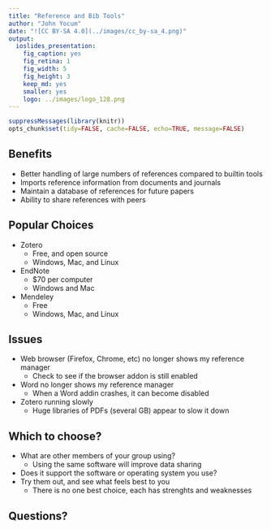```yaml
---
title: "Reference and Bib Tools"
author: "John Yocum"
date: "![CC BY-SA 4.0](../images/cc_by-sa_4.png)"
output:
  ioslides_presentation:
    fig_caption: yes
    fig_retina: 1
    fig_width: 5
    fig_height: 3
    keep_md: yes
    smaller: yes
    logo: ../images/logo_128.png
---
```


```r
suppressMessages(library(knitr))
opts_chunk$set(tidy=FALSE, cache=FALSE, echo=TRUE, message=FALSE)
```

## Benefits

- Better handling of large numbers of references compared to builtin tools
- Imports reference information from documents and journals
- Maintain a database of references for future papers
- Ability to share references with peers

## Popular Choices

- Zotero 
    - Free, and open source
    - Windows, Mac, and Linux
- EndNote
    - $70 per computer
    - Windows and Mac
- Mendeley
    - Free
    - Windows, Mac, and Linux

## Issues

- Web browser (Firefox, Chrome, etc) no longer shows my reference manager
    - Check to see if the browser addon is still enabled
- Word no longer shows my reference manager
    - When a Word addin crashes, it can become disabled
- Zotero running slowly
    - Huge libraries of PDFs (several GB) appear to slow it down

## Which to choose?

- What are other members of your group using?
    - Using the same software will improve data sharing
- Does it support the software or operating system you use?
- Try them out, and see what feels best to you
    - There is no one best choice, each has strenghts and weaknesses

## Questions?